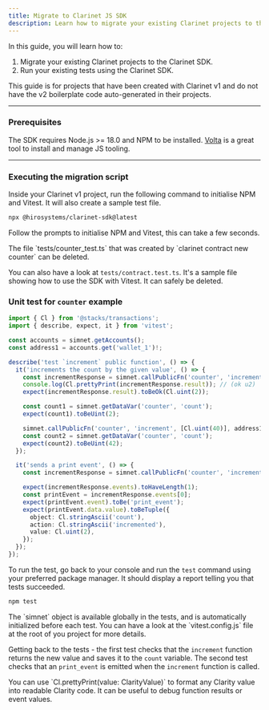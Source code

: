 ```yaml
---
title: Migrate to Clarinet JS SDK
description: Learn how to migrate your existing Clarinet projects to the Clarinet SDK.
---
```





In this guide, you will learn how to:

1. Migrate your existing Clarinet projects to the Clarinet SDK.
2. Run your existing tests using the Clarinet SDK.

<Callout>
This guide is for projects that have been created with Clarinet v1 and do not have the v2 boilerplate code auto-generated in their projects.
</Callout>

---

### Prerequisites

The SDK requires Node.js >= 18.0 and NPM to be installed. [Volta](https://volta.sh/) is a great tool to install and manage JS tooling.

---

### Executing the migration script

Inside your Clarinet v1 project, run the following command to initialise NPM and Vitest. It will also create a sample test file.

```bash title="Terminal"
npx @hirosystems/clarinet-sdk@latest
```

Follow the prompts to initialise NPM and Vitest, this can take a few seconds.

<Callout>
The file `tests/counter_test.ts` that was created by `clarinet contract new counter` can be deleted.

You can also have a look at `tests/contract.test.ts`. It's a sample file showing how to use the SDK with Vitest.
It can safely be deleted.
</Callout>

### Unit test for <code className='text-lg'>counter</code> example

```ts title="tests/counter.test.ts"
import { Cl } from '@stacks/transactions';
import { describe, expect, it } from 'vitest';

const accounts = simnet.getAccounts();
const address1 = accounts.get('wallet_1')!;

describe('test `increment` public function', () => {
  it('increments the count by the given value', () => {
    const incrementResponse = simnet.callPublicFn('counter', 'increment', [Cl.uint(1)], address1);
    console.log(Cl.prettyPrint(incrementResponse.result)); // (ok u2)
    expect(incrementResponse.result).toBeOk(Cl.uint(2));

    const count1 = simnet.getDataVar('counter', 'count');
    expect(count1).toBeUint(2);

    simnet.callPublicFn('counter', 'increment', [Cl.uint(40)], address1);
    const count2 = simnet.getDataVar('counter', 'count');
    expect(count2).toBeUint(42);
  });

  it('sends a print event', () => {
    const incrementResponse = simnet.callPublicFn('counter', 'increment', [Cl.uint(1)], address1);

    expect(incrementResponse.events).toHaveLength(1);
    const printEvent = incrementResponse.events[0];
    expect(printEvent.event).toBe('print_event');
    expect(printEvent.data.value).toBeTuple({
      object: Cl.stringAscii('count'),
      action: Cl.stringAscii('incremented'),
      value: Cl.uint(2),
    });
  });
});
```

To run the test, go back to your console and run the `test` command using your preferred package manager. It should display a report telling you that tests succeeded.

```bash title="Terminal"
npm test
```

<Callout>
The `simnet` object is available globally in the tests, and is automatically initialized before each test. You can have a look at the `vitest.config.js` file at the root of you project for more details.
</Callout>

Getting back to the tests - the first test checks that the `increment` function returns the new value and saves it to the `count` variable.
The second test checks that an `print_event` is emitted when the `increment` function is called.

<Callout>
You can use `Cl.prettyPrint(value: ClarityValue)` to format any Clarity value into readable Clarity code. It can be useful to debug function results or event values.
</Callout>
